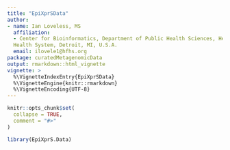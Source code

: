 ```yaml
---
title: "EpiXprSData"
author:
- name: Ian Loveless, MS
  affiliation: 
  - Center for Bioinformatics, Department of Public Health Sciences, Henry Ford
  Health System, Detroit, MI, U.S.A.
  email: ilovele1@hfhs.org
package: curatedMetagenomicData
output: rmarkdown::html_vignette
vignette: >
  %\VignetteIndexEntry{EpiXprSData}
  %\VignetteEngine{knitr::rmarkdown}
  %\VignetteEncoding{UTF-8}
---
```



```r
knitr::opts_chunk$set(
  collapse = TRUE,
  comment = "#>"
)
```



```r
library(EpiXprS.Data)
```
